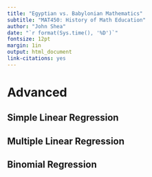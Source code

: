 ```yaml
--- 
title: "Egyptian vs. Babylonian Mathematics"
subtitle: "MAT450: History of Math Education"
author: "John Shea"
date: "`r format(Sys.time(), '%D')`"
fontsize: 12pt
margin: 1in
output: html_document
link-citations: yes
---
```


# Advanced

## Simple Linear Regression

## Multiple Linear Regression

## Binomial Regression
